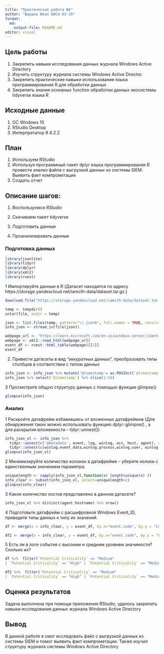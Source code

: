 ```yaml
---
title: "Практическая работа №6"
author: "Шаршов Иван БИСО-03-20"
format: 
  md:
    output-file: README.md
editor: visual
---
```


## Цель работы

1.  Закрепить навыки исследования данных журнала Windows Active Directory
2.  Изучить структуру журнала системы Windows Active Director.
3.  Закрепить практические навыки использования языка программирования R для обработки данных
4.  Закрепить знания основных function обработки данных экосистемы tidyverse языка R

## Исходные данные

1.  ОС Windows 10
2.  RStudio Desktop
3.  Интерпретатор R 4.2.2

## План

1.  Используем RStudio
2.  Используя программный пакет dplyr языка программирования R провести анализ файла с выгрузкой данных из системы SIEM. Выявить факт компрометации
3.  Создать отчет

## Описание шагов:

1.  *Воспользуемся RStudio*

2.  Скачиваем пакет tidyverse

3.  Подготовить данные

4.  Проанализировать данные

### **Подготовка данных**

```r

library(jsonlite)
library(tidyr)
library(dplyr)
library(xml2)
library(rvest)
```

1 Импортируйте данные в R (Датасет находится по адресу https://storage.yandexcloud.net/iamcth-data/dataset.tar.gz.)

```r
download.file("https://storage.yandexcloud.net/iamcth-data/dataset.tar.gz", destfile = file <- tempfile(fileext = ".tar.gz"), mode = "wb")

temp <- tempdir()
untar(file, exdir = temp)

json <- list.files(temp, pattern="\\.json$", full.names = TRUE, recursive = TRUE)
info_json <- stream_in(file(json))
```

```r
webpage_url <- "https://learn.microsoft.com/en-us/windows-server/identity/ad-ds/plan/appendix-l--events-to-monitor"
webpage <- xml2::read_html(webpage_url)
event_df <- rvest::html_table(webpage)[[1]]
event_df
```

2.  Привести датасеты в вид "аккуратных данных", преобразовать типы столбцов в соответствии с типом данных

```r
info_json <- info_json %>% mutate('@timestamp'= as.POSIXct(`@timestamp`, format = "%Y-%m-%dT%H:%M:%OSZ", tz = "UTC"))
info_json %>% select(`@timestamp`) %>% slice(1:10)
```

3 Просмотрите общую структуру данных с помощью функции glimpse()

```r
glimpse(info_json)
```

### **Анализ**

1 Раскройте датафрейм избавившись от вложенных датафреймов (Для обнаружения таких можно использовать функцию dplyr::glimpse() , а для раскрытия вложенности -- tidyr::unnest())

```r
info_json_vl <- info_json %>%  
  tidyr::unnest(c('@metadata', event, log, winlog, ecs, host, agent), names_sep = ".") %>% 
  tidyr::unnest(c(winlog.event_data,winlog.process,winlog.user, winlog.user_data,), names_sep = ".")
glimpse(info_json_vl)
```

2 Минимизируйте количество колонок в датафрейме -- уберите колоки с единственным значением параметра.

```r
uniquelength <- sapply(info_json_vl,function(x) length(unique(x) ))
info_clear <- subset(info_json_vl, select=uniquelength>1)
glimpse(info_clear)
```

3 Какое количество хостов представлено в данном датасете?

```r
info_json_vl %>% distinct(agent.hostname) %>% nrow()
```

4 Подготовьте датафрейм с расшифровкой Windows Event_ID, приведите типы данных к типу их значений.

```r
df <- merge(x = info_clear, y = event_df, by.x="event.code", by.y = "Current Windows Event ID")
```

```r
df2 <- merge(x = info_clear, y = event_df, by.x="event.code", by.y = "Legacy Windows Event ID")
```

5 Есть ли в логе события с высоким и средним уровнем значимости? Сколько их?

```r
df %>%  filter(`Potential Criticality` == "Medium"
| `Potential Criticality` == "High" | `Potential Criticality` == "Medium to High" ) %>% nrow()
```

```r
df2 %>%  filter(`Potential Criticality` == "Medium"
| `Potential Criticality` == "High" | `Potential Criticality` == "Medium to High" ) %>% nrow()
```

## Оценка результатов

Задача выполнена при помощи приложения RStudio, удалось закрепить навыки исследования данных журнала Windows Active Directory

## Вывод

В данной работе я смог исследовать файл с выгрузкой данных из системы SIEM и помог выявить факт компрометации. Также изучил структуру журнала системы Windows Active Directorу
